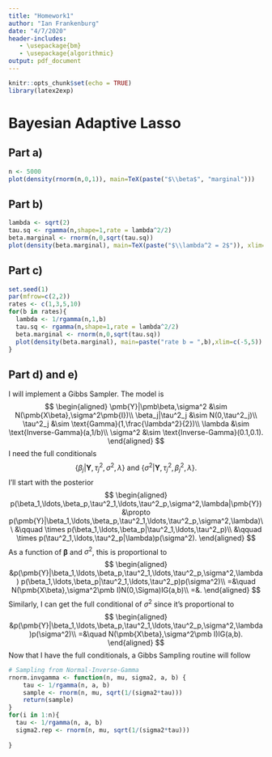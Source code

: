 ```yaml
---
title: "Homework1"
author: "Ian Frankenburg"
date: "4/7/2020"
header-includes:
   - \usepackage{bm}
   - \usepackage{algorithmic}
output: pdf_document
---
```


```r
knitr::opts_chunk$set(echo = TRUE)
library(latex2exp)
```
\newcommand{\indep}{\perp \!\!\! \perp}

# Bayesian Adaptive Lasso
## Part a)
```r
n <- 5000
plot(density(rnorm(n,0,1)), main=TeX(paste("$\\beta$", "marginal")))
```

## Part b)
```r
lambda <- sqrt(2)
tau.sq <- rgamma(n,shape=1,rate = lambda^2/2)
beta.marginal <- rnorm(n,0,sqrt(tau.sq))
plot(density(beta.marginal), main=TeX(paste("$\\lambda^2 = 2$")), xlim=c(-5,5))
```


## Part c)
```r
set.seed(1)
par(mfrow=c(2,2)) 
rates <- c(1,3,5,10)
for(b in rates){
  lambda <- 1/rgamma(n,1,b)
  tau.sq <- rgamma(n,shape=1,rate = lambda^2/2)
  beta.marginal <- rnorm(n,0,sqrt(tau.sq))
  plot(density(beta.marginal), main=paste("rate b = ",b),xlim=c(-5,5))
}
```

## Part d) and e)
I will implement a Gibbs Sampler. The model is
$$
\begin{aligned}
\pmb{Y}|\pmb\beta,\sigma^2 &\sim N(\pmb{X\beta},\sigma^2\pmb{I})\\
\beta_j|\tau^2_j &\sim N(0,\tau^2_j)\\
\tau^2_j &\sim \text{Gamma}(1,\frac{\lambda^2}{2})\\
\lambda &\sim \text{Inverse-Gamma}(a,1/b)\\
\sigma^2 &\sim \text{Inverse-Gamma}(0.1,0.1).
\end{aligned}
$$
I need the full conditionals
$$
\{\beta_j| \pmb{Y},\tau_j^2, \sigma^2, \lambda\}\text{ and } \{\sigma^2| \pmb{Y},\tau_j^2, \beta_j^2, \lambda\}.
$$
I'll start with the posterior
$$
\begin{aligned}
p(\beta_1,\ldots,\beta_p,\tau^2_1,\ldots,\tau^2_p,\sigma^2,\lambda|\pmb{Y})&\propto p(\pmb{Y}|\beta_1,\ldots,\beta_p,\tau^2_1,\ldots,\tau^2_p,\sigma^2,\lambda)\\
&\qquad \times p(\beta_1,\ldots,\beta_p|\tau^2_1,\ldots,\tau^2_p)\\
&\qquad \times p(\tau^2_1,\ldots,\tau^2_p|\lambda)p(\sigma^2).
\end{aligned}
$$
As a function of $\pmb{\beta}$ and $\sigma^2$, this is proportional to
$$
\begin{aligned}
  &p(\pmb{Y}|\beta_1,\ldots,\beta_p,\tau^2_1,\ldots,\tau^2_p,\sigma^2,\lambda)
  p(\beta_1,\ldots,\beta_p|\tau^2_1,\ldots,\tau^2_p)p(\sigma^2)\\
  =&\quad N(\pmb{X\beta},\sigma^2\pmb I)N(0,\Sigma)IG(a,b)\\
  =&.
\end{aligned}
$$
Similarly, I can get the full conditional of $\sigma^2$ since it's proportional to
$$
\begin{aligned}
  &p(\pmb{Y}|\beta_1,\ldots,\beta_p,\tau^2_1,\ldots,\tau^2_p,\sigma^2,\lambda)p(\sigma^2)\\
  =&\quad N(\pmb{X\beta},\sigma^2\pmb I)IG(a,b).
\end{aligned}
$$
Now that I have the full conditionals, a Gibbs Sampling routine will follow

\begin{algorithmic}
\STATE $i\gets 10$
\FOR{$s \text{ in } niter$} 
        \STATE $\pmb\beta^{(s+1)}\sim p(\pmb\beta|\sigma^{2(s)},)$
        \STATE $\sigma^{2(s+1)}\sim p(\sigma^2|\pmb\beta^{(s+1)},)$
\ENDFOR 
\end{algorithmic}

```r
# Sampling from Normal-Inverse-Gamma
rnorm.invgamma <- function(n, mu, sigma2, a, b) {
    tau <- 1/rgamma(n, a, b)
    sample <- rnorm(n, mu, sqrt(1/(sigma2*tau)))
    return(sample)
}
for(i in 1:n){
  tau <- 1/rgamma(n, a, b)
  sigma2.rep <- rnorm(n, mu, sqrt(1/(sigma2*tau)))
  
}
```



